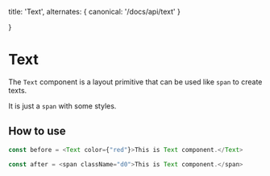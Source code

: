   title: 'Text',
  alternates: {
    canonical: '/docs/api/text'
  }

}

# Text

The `Text` component is a layout primitive that can be used like `span` to create texts.

It is just a `span` with some styles.

## How to use

```typescript
const before = <Text color={"red"}>This is Text component.</Text>

const after = <span className="d0">This is Text component.</span>
```
